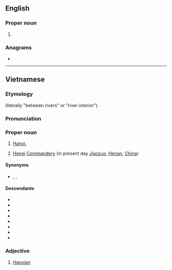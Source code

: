 {{also|Hanoi|Hanói|Hanoï}}
==English==

===Proper noun===
{{en-proper noun|head=Hà Nội}}

# {{alternative spelling of|Hanoi|lang=en}}

===Anagrams===
* {{anagrams|en|Hội An}}

----

==Vietnamese==
{{wikipedia|lang=vi}}

===Etymology===
{{vi-etym-sino|河內}} (literally "between rivers" or "river interior").

===Pronunciation===
{{vi-IPA}}

===Proper noun===
{{vi-proper noun|head=[[Hà]] [[nội|Nội]]}}

# [[Hanoi]], {{place|vi|city/capital city|c/Vietnam|a=a}}
# {{lb|vi|historical}} [[w:Jiaozuo|Henei]] [[w:Commandery|Commandery]] (in present day [[w:Jiaozuo|Jiaozuo]], [[Henan]], [[China]])

====Synonyms====
* {{sense|Hanoi}} {{vi-l|Thăng Long}} {{qualifier|historical}}, {{vi-l|Đông King}} {{qualifier|historical}}, {{vi-l|Kẻ Chợ}} {{qualifier|historical}}

====Descendants====
* {{desc|bor=y|en|Hanoi}}
* {{desc|bor=y|fr|Hanoï}}
* {{desc|bor=y|ja|ハノイ|tr=Ha Noi}}
* {{desc|bor=y|km|ហានូយ}}
* {{desc|bor=y|ko|^하노이}}
* {{desc|bor=y|pt|Hanói}}
* {{desc|bor=y|ru|Ханой}}
* {{desc|bor=y|es|Hanói}}

===Adjective===
{{vi-adj|head=[[Hà]] [[nội|Nội]]}}

# [[Hanoian]]

{{C|vi|Capital cities|Cities in Vietnam}}